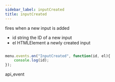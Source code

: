 ```yaml
---
sidebar_label: inputCreated
title: inputCreated
---
```



          


<Short>

fires when a new input is added


</Short>



- id 		string			the ID of a new input
- el		HTMLElement		a newly created input


~~~js

menu.events.on("InputCreated", function(id, el){
    console.log(id);
});


~~~
 api_event

<Descr>






</Descr>

